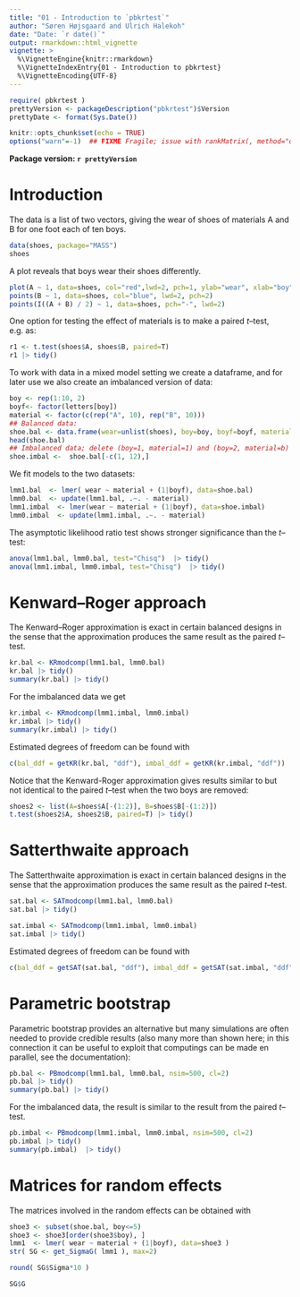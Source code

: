 ```yaml
---
title: "01 - Introduction to `pbkrtest`" 
author: "Søren Højsgaard and Ulrich Halekoh"
date: "Date: `r date()`"
output: rmarkdown::html_vignette
vignette: >
  %\VignetteEngine{knitr::rmarkdown}
  %\VignetteIndexEntry{01 - Introduction to pbkrtest}
  %\VignetteEncoding{UTF-8}
---
```


```r
require( pbkrtest )
prettyVersion <- packageDescription("pbkrtest")$Version
prettyDate <- format(Sys.Date())
```


```r
knitr::opts_chunk$set(echo = TRUE)
options("warn"=-1)  ## FIXME Fragile; issue with rankMatrix(, method="qr.R")
```

**Package version: `r prettyVersion`**

# Introduction


The \code{shoes} data is a list of two vectors, giving the wear of
shoes of materials A and B for one foot each of ten boys.

```r
data(shoes, package="MASS")
shoes
```


A plot  reveals that boys wear their shoes differently.

```r
plot(A ~ 1, data=shoes, col="red",lwd=2, pch=1, ylab="wear", xlab="boy")
points(B ~ 1, data=shoes, col="blue", lwd=2, pch=2)
points(I((A + B) / 2) ~ 1, data=shoes, pch="-", lwd=2)
```

One option for testing the effect of materials is to make a paired
$t$--test, e.g.\ as:

```r
r1 <- t.test(shoes$A, shoes$B, paired=T)
r1 |> tidy()
```


To work with data in a mixed model setting we create a dataframe, and
for later use we also create an imbalanced version of data:

```r
boy <- rep(1:10, 2)
boyf<- factor(letters[boy])
material <- factor(c(rep("A", 10), rep("B", 10)))
## Balanced data:
shoe.bal <- data.frame(wear=unlist(shoes), boy=boy, boyf=boyf, material=material)
head(shoe.bal)
## Imbalanced data; delete (boy=1, material=1) and (boy=2, material=b)
shoe.imbal <-  shoe.bal[-c(1, 12),]
```
 
We fit models to the two datasets:

```r
lmm1.bal  <- lmer( wear ~ material + (1|boyf), data=shoe.bal)
lmm0.bal  <- update(lmm1.bal, .~. - material)
lmm1.imbal  <- lmer(wear ~ material + (1|boyf), data=shoe.imbal)
lmm0.imbal  <- update(lmm1.imbal, .~. - material)
```

The asymptotic likelihood ratio test shows stronger significance than
the $t$--test:

```r
anova(lmm1.bal, lmm0.bal, test="Chisq")  |> tidy()
anova(lmm1.imbal, lmm0.imbal, test="Chisq")  |> tidy()
```

# Kenward--Roger approach


The Kenward--Roger approximation is exact in certain balanced designs in the
sense that the approximation produces the same result as the paired $t$--test.

```r
kr.bal <- KRmodcomp(lmm1.bal, lmm0.bal)
kr.bal |> tidy()
summary(kr.bal) |> tidy() 
```

For the imbalanced data we get
```r
kr.imbal <- KRmodcomp(lmm1.imbal, lmm0.imbal)
kr.imbal |> tidy()
summary(kr.imbal) |> tidy()
```

Estimated degrees of freedom can be found with

```r
c(bal_ddf = getKR(kr.bal, "ddf"), imbal_ddf = getKR(kr.imbal, "ddf"))
```


Notice that the Kenward-Roger approximation gives results  similar to but not identical to the paired
$t$--test when the two boys are removed:

```r
shoes2 <- list(A=shoes$A[-(1:2)], B=shoes$B[-(1:2)])
t.test(shoes2$A, shoes2$B, paired=T) |> tidy()
```

# Satterthwaite approach


The Satterthwaite approximation is exact in certain balanced designs in the
sense that the approximation produces the same result as the paired $t$--test.

```r
sat.bal <- SATmodcomp(lmm1.bal, lmm0.bal)
sat.bal |> tidy()
```


```r
sat.imbal <- SATmodcomp(lmm1.imbal, lmm0.imbal)
sat.imbal |> tidy()
```


Estimated degrees of freedom can be found with

```r
c(bal_ddf = getSAT(sat.bal, "ddf"), imbal_ddf = getSAT(sat.imbal, "ddf"))
```


# Parametric bootstrap


Parametric bootstrap provides an alternative but many simulations are
often needed to provide credible results (also many more than shown
here; in this connection it can be useful to exploit that computings
can be made en parallel, see the documentation):

```r
pb.bal <- PBmodcomp(lmm1.bal, lmm0.bal, nsim=500, cl=2)
pb.bal |> tidy()
summary(pb.bal) |> tidy()
```


For the imbalanced data, the result is similar to the result from the
paired $t$--test.

```r
pb.imbal <- PBmodcomp(lmm1.imbal, lmm0.imbal, nsim=500, cl=2)
pb.imbal |> tidy()
summary(pb.imbal)  |> tidy()
```


# Matrices for random effects

The matrices involved in the random effects can be obtained with

```r
shoe3 <- subset(shoe.bal, boy<=5)
shoe3 <- shoe3[order(shoe3$boy), ]
lmm1  <- lmer( wear ~ material + (1|boyf), data=shoe3 )
str( SG <- get_SigmaG( lmm1 ), max=2)
```

```r
round( SG$Sigma*10 )
```

```r
SG$G
```
 

